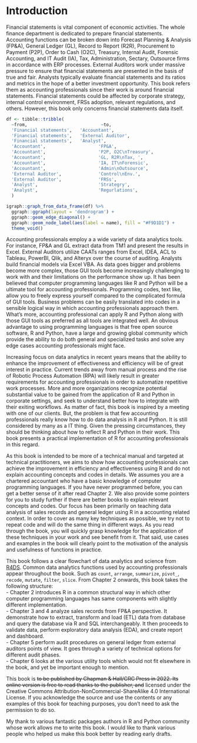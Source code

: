 # Introduction

Financial statements is vital component of economic activities. The whole finance department is dedicated to prepare financial statements. Accounting functions can be broken down into Forecast Planning & Analysis (FP&A), General Ledger (GL), Record to Report (R2R), Procurement to Payment (P2P), Order to Cash (O2C), Treasury, Internal Audit, Forensic Accounting, and IT Audit (IA), Tax, Administration, Sectary, Outsource firms in accordance with ERP processes. External Auditors work under massive pressure to ensure that financial statements are presented in the basis of true and fair. Analysts typically evaluate financial statements and its ratios and metrics in the hope of a better investment opportunity. This book refers them as accounting professionals since their work is around financial statements. Financial statements could be affected by corporate strategy, internal control environment, FRSs adoption, relevant regulations, and others. However, this book only concerns financial statements data itself. 


```r
df <- tibble::tribble(
  ~from,                            ~to,                          
  'Financial statements',   'Accountant',                    
  'Financial statements',   'External Auditor',              
  'Financial statements',   'Analyst',                       
  'Accountant',                    'FP&A',                          
  'Accountant',                    'P2P, O2C\nTreasury',       
  'Accountant',                    'GL, R2R\nTax, ',           
  'Accountant',                    'IA, IT\nForensic',         
  'Accountant',                    'Admin\nOutsource',           
  'External Auditor',              'Control\nEnv.',        
  'External Auditor',              'FRSs',                         
  'Analyst',                       'Strategry',                      
  'Analyst',                       'Regurlations',                 
  ) 

igraph::graph_from_data_frame(df) %>% 
  ggraph::ggraph(layout = 'dendrogram') + 
  ggraph::geom_edge_diagonal() +
  ggraph::geom_node_label(aes(label = name), fill = "#F9D1D1") +
  theme_void()
```


Accounting professionals employ a a wide variety of data analytics tools. For instance, FP&A and GL extract data from TM1 and present the results in Excel. External Auditors utilize CAATs ranges from Excel, IDEA, ACL to Tableau, PowerBI, Qlik, and Alteryx over the course of auditing. Analysts build financial models via Excel VBA. As data goes bigger and problems become more complex, those GUI tools become increasingly challenging to work with and their limitations on the performance show up. It has been believed that computer programming languages like R and Python will be a ultimate tool for accounting professionals. Programming codes, text like, allow you to freely express yourself compared to the complicated formula of GUI tools. Business problems can be easily translated into codes in a sensible logical way in which accounting professionals approach them. What’s more, accounting professional can apply R and Python along with those GUI tools as preferred as all tools are integrated well. An obvious advantage to using programming languages is that free open source software, R and Python, have a large and growing global community which provide the ability to do both general and specialized tasks and solve any edge cases accounting professionals might face.    

Increasing focus on data analytics in recent years means that the ability to enhance the improvement of effectiveness and efficiency will be of great interest in practice. Current trends away from manual process and the rise of Robotic Process Automation (RPA) will likely result in greater requirements for accounting professionals in order to automatize repetitive work processes. More and more organizations recognize potential substantial value to be gained from the application of R and Python in corporate settings, and seek to understand better how to integrate with their exiting workflows. As matter of fact, this book is inspired by a meeting with one of our clients. But, the problem is that few accounting professionals really know how to do data analysis in R and Python. It is still considered by many as a IT thing. Given the pressing circumstances, they should be thinking about how to reflect R and Python in their work. This book presents a practical implementation of R for accounting professionals in this regard. 

As this book is intended to be more of a technical manual and targeted at technical practitioners, we aims to show how accounting professionals can achieve the improvement in efficiency and effectiveness using R and do not explain accounting concepts and codes in details. We assumes you are a chartered accountant who have a basic knowledge of computer programming languages. If you have never programmed before, you can get a better sense of it after read Chapter 2. We also provide some pointers for you to study further if there are better books to explain relevant concepts and codes. Our focus has been primarily on teaching data analysis of sales records and general ledger using R in a accounting related context. In order to cover as many key techniques as possible, we try not to repeat code and will do the same thing in different ways. As you read through the book, you will quickly grasp knowledge for the application of these techniques in your work and see benefit from it. That said, use cases and examples in the book will clearly point to the motivation of the analysis and usefulness of functions in practice. 

This book follows a clear flowchart of data analytics and science from [R4DS](https://r4ds.had.co.nz/). Common data analytics functions used by accounting professionals appear throughout the book. Such as `count`, `arrange`, `summarize`, `pivot_`, `recode`, `mutate`, `filter`, `slice`. From Chapter 2 onwards, this book takes the following structure:     
- Chapter 2 introduces R in a common structural way in which other computer programming languages has same components with slightly different implementation.         
- Chapter 3 and 4 analyze sales records from FP&A perspective. It demonstrate how to extract, transform and load (ETL) data from database and query the database via R and SQL interchangeably. It then proceeds to validate data, perform exploratory data analysis (EDA), and create report and dashboard.    
- Chapter 5 perform audit procedures on general ledger from external auditors points of view. It goes through a variety of technical options for different audit phases.     
- Chapter 6 looks at the various utility tools which would not fit elsewhere in the book, and yet be important enough to mention.    

This book is ~~to be published by Chapman & Hall/CRC Press in 2022. Its online version is free to read thanks to the publisher, and~~ licensed under the Creative Commons Attribution-NonCommercial-ShareAlike 4.0 International License. If you acknowledge the source and use the contents or any examples of this book for teaching purposes, you don’t need to ask the permission to do so.

My thank to various fantastic packages authors in R and Python community whose work allows me to write this book. I would like to thank various people who helped us make this book better by reading early drafts. 












